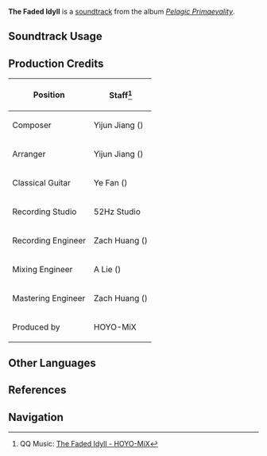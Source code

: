 {{Soundtrack Infobox
|image          = Pelagic Primaevality.png
|album          = Pelagic Primaevality
|disc           = 2
|number         = 49
|featured       =
|featured2      =
|featured3      =
|featured_disc  =
|featured_disc2 =
|featured_disc3 =
|youtube_id     = FIni1-Zsyk8
|spotify_id     = 2T3DJ5nWVOiQH2XLFpIhwE
|previous       = Comedy of Errors
|next           = Resonance of Longing
}}
'''The Faded Idyll''' is a [[soundtrack]] from the album ''[[Pelagic Primaevality]]''.

==Soundtrack Usage==
{{Soundtrack Usage
|quest    = 
|location = Fontaine Research Institute of Kinetic Energy Engineering Region//day;;Liffey Region//day
|domain   = 
}}

==Production Credits==
{| class="wikitable"
! Position
! Staff<ref>QQ Music: [https://y.qq.com/n/ryqq/songDetail/002AlWzh4KA1Sz {{zh|牧歌的旧梦}} The Faded Idyll - HOYO-MiX]</ref>
|-
| Composer
| Yijun Jiang ({{zh|姜以君}})
|-
| Arranger
| Yijun Jiang ({{zh|姜以君}})
|-
| Classical Guitar
| Ye Fan ({{zh|范晔}})
|-
| Recording Studio
| 52Hz Studio
|-
| Recording Engineer
| Zach Huang ({{zh|黄巍}})
|-
| Mixing Engineer
| A Lie ({{zh|阿烈}})
|-
| Mastering Engineer
| Zach Huang ({{zh|黄巍}})
|-
| Produced by
| HOYO-MiX
|}
<!--
==Trivia==
-->
==Other Languages==
{{Other Languages
|en      = The Faded Idyll
|zhs     = 牧歌的旧梦
|zhs_rm  = Mùgē de Jiùmèng
|zht     = 牧歌的舊夢
|zht_rm  = Mùgē de Jiùmèng
|zh_tl   = Old Dreams of Pastoral Songs
|ja      = 色褪せたアイディル
|ja_rm   = Iroaseta Aidiru
|ja_tl   = Faded Idyll
}}

==References==
{{Reflist}}

==Navigation==
{{Soundtrack Navbox|Pelagic Primaevality}}